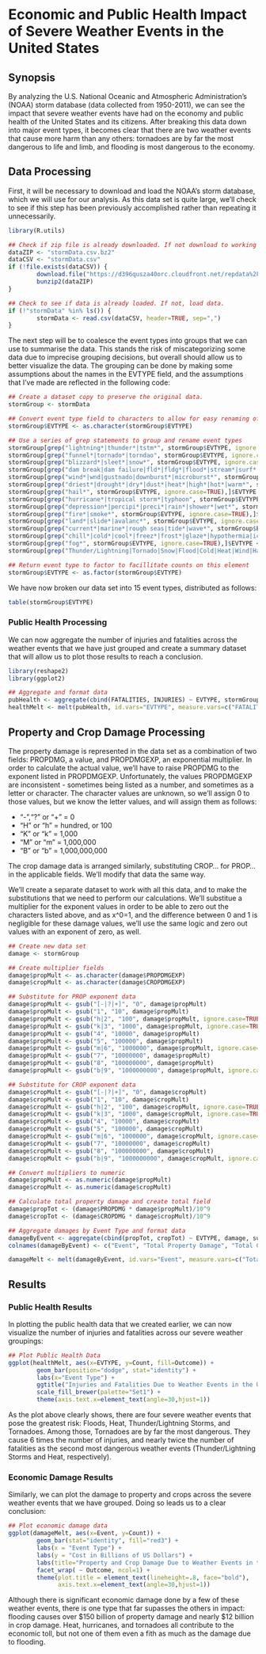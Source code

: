 # Economic and Public Health Impact of Severe Weather Events in the United States

## Synopsis

By analyzing the U.S. National Oceanic and Atmospheric Administration's (NOAA) storm database (data collected from 1950-2011), we can see the impact that severe weather events have had on the economy and public health of the United States and its citizens. After breaking this data down into major event types, it becomes clear that there are two weather events that cause more harm than any others: tornadoes are by far the most dangerous to life and limb, and flooding is most dangerous to the economy.

## Data Processing

First, it will be necessary to download and load the NOAA's storm database, which we will use for our analysis. As this data set is quite large, we'll check to see if this step has been previously accomplished rather than repeating it unnecessarily.

```r

library(R.utils)

## Check if zip file is already downloaded. If not download to working directory and unzip the file.
dataZIP <- "stormData.csv.bz2"
dataCSV <- "stormData.csv"
if (!file.exists(dataCSV)) {
        download.file("https://d396qusza40orc.cloudfront.net/repdata%2Fdata%2FStormData.csv.bz2", destfile=dataZIP, method="curl")
        bunzip2(dataZIP)
}

## Check to see if data is already loaded. If not, load data.
if (!"stormData" %in% ls()) {
        stormData <- read.csv(dataCSV, header=TRUE, sep=",")
}
```

The next step will be to coalesce the event types into groups that we can use to summarise the data. This stands the risk of miscategorizing some data due to imprecise grouping decisions, but overall should allow us to better visualize the data. The grouping can be done by making some assumptions about the names in the EVTYPE field, and the assumptions that I've made are reflected in the following code:

```r
## Create a dataset copy to preserve the original data.
stormGroup <- stormData

## Convert event type field to characters to allow for easy renaming of elements
stormGroup$EVTYPE <- as.character(stormGroup$EVTYPE)

## Use a series of grep statements to group and rename event types
stormGroup[grep("lightning*|thunder*|tstm*", stormGroup$EVTYPE, ignore.case=TRUE),]$EVTYPE <- c("Thunder/Lightning")
stormGroup[grep("funnel*|tornado*|torndao", stormGroup$EVTYPE, ignore.case=TRUE),]$EVTYPE <- c("Tornado")
stormGroup[grep("blizzard*|sleet*|snow*", stormGroup$EVTYPE, ignore.case=TRUE),]$EVTYPE <- c("Snow")
stormGroup[grep("dam break|dam failure|fld*|fldg*|flood*|stream*|surf*|swells*|tsunami|water*", stormGroup$EVTYPE, ignore.case=TRUE),]$EVTYPE <- c("Flood")
stormGroup[grep("wind*|wnd|gustnado|downburst*|microburst*", stormGroup$EVTYPE, ignore.case=TRUE),]$EVTYPE <- c("Wind")
stormGroup[grep("driest*|drought*|dry*|dust*|heat*|high*|hot*|warm*", stormGroup$EVTYPE, ignore.case=TRUE),]$EVTYPE <- c("Heat")
stormGroup[grep("hail*", stormGroup$EVTYPE, ignore.case=TRUE),]$EVTYPE <- c("Hail")
stormGroup[grep("hurricane*|tropical storm*|typhoon", stormGroup$EVTYPE, ignore.case=TRUE),]$EVTYPE <- c("Hurricane")
stormGroup[grep("depression*|percipi*|preci*|rain*|shower*|wet*", stormGroup$EVTYPE, ignore.case=TRUE),]$EVTYPE <- c("Rain")
stormGroup[grep("fire*|smoke*", stormGroup$EVTYPE, ignore.case=TRUE),]$EVTYPE <- c("Smoke/Fire")
stormGroup[grep("land*|slide*|avalanc*", stormGroup$EVTYPE, ignore.case=TRUE),]$EVTYPE <- c("Landslide/Avalanche")
stormGroup[grep("current*|marine*|rough seas|tide*|wave*", stormGroup$EVTYPE, ignore.case=TRUE),]$EVTYPE <- c("Sea/Ocean")
stormGroup[grep("chill*|cold*|cool*|freez*|frost*|glaze*|hypothermia|ice|icy|low", stormGroup$EVTYPE, ignore.case=TRUE),]$EVTYPE <- c("Cold")
stormGroup[grep("fog*", stormGroup$EVTYPE, ignore.case=TRUE),]$EVTYPE <- c("Fog")
stormGroup[grep("Thunder/Lightning|Tornado|Snow|Flood|Cold|Heat|Wind|Hail|Hurricane|Rain|Smoke/Fire|Landslide/Avalanche|Sea/Ocean|Fog", stormGroup$EVTYPE, invert=TRUE ),]$EVTYPE <- c("Other")

## Return event type to factor to facillitate counts on this element
stormGroup$EVTYPE <- as.factor(stormGroup$EVTYPE)
```

We have now broken our data set into 15 event types, distributed as follows:

```r

table(stormGroup$EVTYPE)
```

### Public Health Processing

We can now aggregate the number of injuries and fatalities across the weather events that we have just grouped and create a summary dataset that will allow us to plot those results to reach a conclusion.

```r
library(reshape2)
library(ggplot2)

## Aggregate and format data
pubHealth <- aggregate(cbind(FATALITIES, INJURIES) ~ EVTYPE, stormGroup, sum)
healthMelt <- melt(pubHealth, id.vars="EVTYPE", measure.vars=c("FATALITIES", "INJURIES"), variable.name="Outcome", value.name="Count")
```

## Property and Crop Damage Processing

The property damage is represented in the data set as a combination of two fields: PROPDMG, a value, and PROPDMGEXP, an exponential multiplier. In order to calculate the actual value, we'll have to raise PROPDMG to the exponent listed in PROPDMGEXP. Unfortunately, the values PROPDMGEXP are inconsistent - sometimes being listed as a number, and sometimes as a letter or character. The character values are unknown, so we'll assign 0 to those values, but we know the letter values, and will assign them as follows:

* "-","?" or "+" = 0
* "H" or "h" = hundred, or 100
* "K" or "k" = 1,000
* "M" or "m" = 1,000,000
* "B" or "b" = 1,000,000,000

The crop damage data is arranged similarly, substituting CROP... for PROP... in the applicable fields. We'll modify that data the same way.

We'll create a separate dataset to work with all this data, and to make the substitutions that we need to perform our calculations. We'll substitue a multiplier for the exponent values in order to be able to zero out the characters listed above, and as x^0=1, and the difference between 0 and 1 is negligible for these damage values, we'll use the same logic and zero out values with an exponent of zero, as well.


```r
## Create new data set
damage <- stormGroup

## Create multiplier fields 
damage$propMult <- as.character(damage$PROPDMGEXP)
damage$cropMult <- as.character(damage$CROPDMGEXP)

## Substitute for PROP exponent data
damage$propMult <- gsub("[-|?|+]", "0", damage$propMult)
damage$propMult <- gsub("1", "10", damage$propMult)
damage$propMult <- gsub("h|2", "100", damage$propMult, ignore.case=TRUE)
damage$propMult <- gsub("k|3", "1000", damage$propMult, ignore.case=TRUE)
damage$propMult <- gsub("4", "10000", damage$propMult)
damage$propMult <- gsub("5", "100000", damage$propMult)
damage$propMult <- gsub("m|6", "1000000", damage$propMult, ignore.case=TRUE)
damage$propMult <- gsub("7", "10000000", damage$propMult)
damage$propMult <- gsub("8", "100000000", damage$propMult)
damage$propMult <- gsub("b|9", "1000000000", damage$propMult, ignore.case=TRUE)

## Substitute for CROP exponent data
damage$cropMult <- gsub("[-|?|+]", "0", damage$cropMult)
damage$cropMult <- gsub("1", "10", damage$cropMult)
damage$cropMult <- gsub("h|2", "100", damage$cropMult, ignore.case=TRUE)
damage$cropMult <- gsub("k|3", "1000", damage$cropMult, ignore.case=TRUE)
damage$cropMult <- gsub("4", "10000", damage$cropMult)
damage$cropMult <- gsub("5", "100000", damage$cropMult)
damage$cropMult <- gsub("m|6", "1000000", damage$cropMult, ignore.case=TRUE)
damage$cropMult <- gsub("7", "10000000", damage$cropMult)
damage$cropMult <- gsub("8", "100000000", damage$cropMult)
damage$cropMult <- gsub("b|9", "1000000000", damage$cropMult, ignore.case=TRUE)

## Convert multipliers to numeric
damage$propMult <- as.numeric(damage$propMult)
damage$cropMult <- as.numeric(damage$cropMult)

## Calculate total property damage and create total field
damage$propTot <- (damage$PROPDMG * damage$propMult)/10^9
damage$cropTot <- (damage$CROPDMG * damage$cropMult)/10^9

## Aggregate damages by Event Type and format data
damageByEvent <- aggregate(cbind(propTot, cropTot) ~ EVTYPE, damage, sum)
colnames(damageByEvent) <- c("Event", "Total Property Damage", "Total Crop Damage")

damageMelt <- melt(damageByEvent, id.vars="Event", measure.vars=c("Total Property Damage", "Total Crop Damage"), variable.name="Outcome", value.name="Count")
```

## Results

### Public Health Results

In plotting the public health data that we created earlier, we can now visualize the number of injuries and fatalities across our severe weather groupings:

```r
## Plot Public Health Data
ggplot(healthMelt, aes(x=EVTYPE, y=Count, fill=Outcome)) + 
        geom_bar(position="dodge", stat="identity") + 
        labs(x="Event Type") +
        ggtitle("Injuries and Fatalities Due to Weather Events in the US") +
        scale_fill_brewer(palette="Set1") +
        theme(axis.text.x=element_text(angle=30,hjust=1))
```

As the plot above clearly shows, there are four severe weather events that pose the greatest risk: Floods, Heat, Thunder/Lightning Storms, and Tornadoes. Among those, Tornadoes are by far the most dangerous. They cause 6 times the number of injuries, and nearly twice the number of fatalities as the second most dangerous weather events (Thunder/Lightning Storms and Heat, respectively).

### Economic Damage Results

Similarly, we can plot the damage to property and crops across the severe weather events that we have grouped. Doing so leads us to a clear conclusion:

```r
## Plot economic damage data 
ggplot(damageMelt, aes(x=Event, y=Count)) +
        geom_bar(stat="identity", fill="red3") +
        labs(x = "Event Type") +
        labs(y = "Cost in Billions of US Dollars") +
        labs(title="Property and Crop Damage Due to Weather Events in the US") +
        facet_wrap( ~ Outcome, ncol=1) +
        theme(plot.title = element_text(lineheight=.8, face="bold"),
              axis.text.x=element_text(angle=30,hjust=1))
```

Although there is significant economic damage done by a few of these weather events, there is one type that far supasses the others in impact: flooding causes over $150 billion of property damage and nearly $12 billion in crop damage. Heat, hurricanes, and tornadoes all contribute to the economic toll, but not one of them even a fith as much as the damage due to flooding.